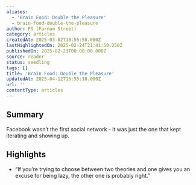 ```yaml
---
aliases:
  - 'Brain Food: Double the Pleasure'
  - brain-food-double-the-pleasure
author: FS (Farnam Street)
category: articles
createdAt: 2025-03-02T18:55:58.000Z
lastHighlightedOn: 2025-02-24T21:41:50.250Z
publishedOn: 2025-02-23T00:00:00.000Z
source: reader
status: seedling
tags: []
title: 'Brain Food: Double the Pleasure'
updatedAt: 2025-04-12T15:55:18.000Z
url: ''
contentType: articles
---
```

## Summary

Facebook wasn’t the first social network - it was just the one that kept iterating and showing up.

## Highlights

- “﻿If you’re trying to choose between two theories and one gives you an excuse for being lazy, the other one is probably right.”
